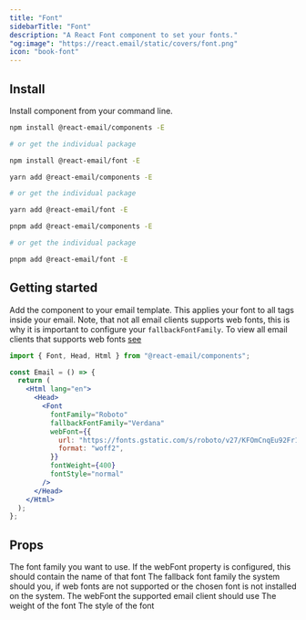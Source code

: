 ```yaml
---
title: "Font"
sidebarTitle: "Font"
description: "A React Font component to set your fonts."
"og:image": "https://react.email/static/covers/font.png"
icon: "book-font"
---
```


## Install

Install component from your command line.

<CodeGroup>

```sh npm
npm install @react-email/components -E

# or get the individual package

npm install @react-email/font -E
```

```sh yarn
yarn add @react-email/components -E

# or get the individual package

yarn add @react-email/font -E
```

```sh pnpm
pnpm add @react-email/components -E

# or get the individual package

pnpm add @react-email/font -E
```

</CodeGroup>

## Getting started

Add the component to your email template. This applies your font to all tags inside your email.
Note, that not all email clients supports web fonts, this is why it is important to configure your `fallbackFontFamily`.
To view all email clients that supports web fonts [see](https://www.caniemail.com/features/css-at-font-face/)

```jsx
import { Font, Head, Html } from "@react-email/components";

const Email = () => {
  return (
    <Html lang="en">
      <Head>
        <Font
          fontFamily="Roboto"
          fallbackFontFamily="Verdana"
          webFont={{
            url: "https://fonts.gstatic.com/s/roboto/v27/KFOmCnqEu92Fr1Mu4mxKKTU1Kg.woff2",
            format: "woff2",
          }}
          fontWeight={400}
          fontStyle="normal"
        />
      </Head>
    </Html>
  );
};
```

## Props

<ResponseField name="fontFamily" type="string">
  The font family you want to use. If the webFont property is configured, this
  should contain the name of that font
</ResponseField>

<ResponseField name="fallbackFontFamily" type="string">
  The fallback font family the system should you, if web fonts are not supported
  or the chosen font is not installed on the system.
</ResponseField>

<ResponseField name="webFont" type="{url: string, format: string} | undefined">
  The webFont the supported email client should use
</ResponseField>

<ResponseField name="fontWeight" type="number | string">
  The weight of the font
</ResponseField>

<ResponseField name="fontStyle" type="string">
  The style of the font
</ResponseField>

<Snippet file="support.mdx" />
